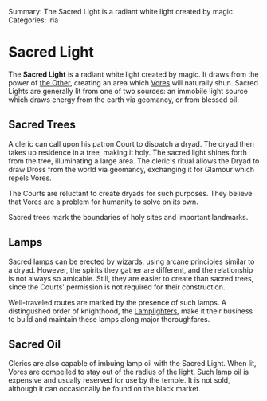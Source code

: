 Summary: The Sacred Light is a radiant white light created by magic.
Categories: iria

= Sacred Light =

The '''Sacred Light''' is a radiant white light created by magic.  It draws from the power of [[The Other|the Other]], creating an area which [[Vores]] will naturally shun.  Sacred Lights are generally lit from one of two sources: an immobile light source which draws energy from the earth via geomancy, or from blessed oil.

== Sacred Trees ==

A cleric can call upon his patron Court to dispatch a dryad.  The dryad then takes up residence in a tree, making it holy.  The sacred light shines forth from the tree, illuminating a large area.  The cleric's ritual allows the Dryad to draw Dross from the world via geomancy, exchanging it for Glamour which repels Vores.

The Courts are reluctant to create dryads for such purposes.  They believe that Vores are a problem for humanity to solve on its own.

Sacred trees mark the boundaries of holy sites and important landmarks.

== Lamps ==

Sacred lamps can be erected by wizards, using arcane principles similar to a dryad.  However, the spirits they gather are different, and the relationship is not always so amicable.  Still, they are easier to create than sacred trees, since the Courts' permission is not required for their construction.

Well-traveled routes are marked by the presence of such lamps.  A distingushed order of knighthood, the [[Lamplighters]], make it their business to build and maintain these lamps along major thoroughfares.

== Sacred Oil ==

Clerics are also capable of imbuing lamp oil with the Sacred Light.  When lit, Vores are compelled to stay out of the radius of the light.  Such lamp oil is expensive and usually reserved for use by the temple.  It is not sold, although it can occasionally be found on the black market.
